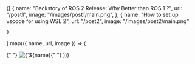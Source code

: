 
<Cards>
  {[
    {
      name: "Backstory of ROS 2 Release: Why Better than ROS 1 ?",
      url: "/post1",
      image: "/images/post1/main.png",
    },
    {
name: "How to set up vscode for using WSL 2",
url: "/post2",
image: "/images/post2/main.png"

    }

].map(({ name, url, image }) => (

<Card key={name} image arrow target="_blank" title={name} href={url}>
  {" "}
  <img
    src={image}
    alt={`${name} preview`}
    className="object-cover
[aspect-ratio:12/6.3]"
  />{" "}
</Card> ))}

</Cards>
